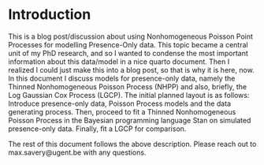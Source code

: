# Introduction

This is a blog post/discussion about using Nonhomogeneous Poisson Point Processes for modelling Presence-Only data. This topic became a central unit of my PhD research, and so I wanted to condense the most important information about this data/model in a nice quarto document. Then I realized I could just make this into a blog post, so that is why it is here, now. In this document I discuss models for presence-only data, namely the Thinned Nonhomogeneous Poisson Process (NHPP) and also, briefly, the Log Gaussian Cox Process (LGCP). The initial planned layout is as follows: Introduce presence-only data, Poisson Process models and the data generating process. Then, proceed to fit a Thinned Nonhomogeneous Poisson Process in the Bayesian programming language Stan on simulated presence-only data. Finally, fit a LGCP for comparison. 

The rest of this document follows the above description. Please reach out to max.savery@ugent.be with any questions.